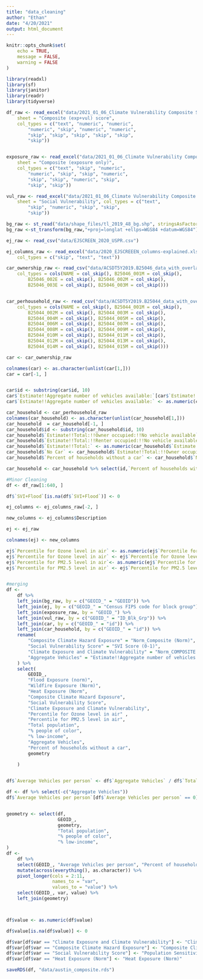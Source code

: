 ```yaml
---
title: "data_cleaning"
author: "Ethan"
date: "4/20/2021"
output: html_document
---
```


```r
knitr::opts_chunk$set(
	echo = TRUE,
	message = FALSE,
	warning = FALSE
)
```


```r

library(readxl)
library(sf)
library(janitor)
library(readr)
library(tidyverse)

df_raw <- read_excel("data/2021_01_06_Climate Vulnerability Composite Score_MASTER FILE.xlsx", 
    sheet = "Composite (exp+vul) score", 
    col_types = c("text", "numeric", "numeric", 
        "numeric", "skip", "numeric", "numeric", 
        "skip", "skip", "skip", "skip", "skip", 
        "skip"))


exposure_raw <- read_excel("data/2021_01_06_Climate Vulnerability Composite Score_MASTER FILE.xlsx", 
    sheet = "Composite (exposure only)", 
    col_types = c("text", "skip", "numeric", 
        "numeric", "skip", "skip", "numeric", 
        "skip", "skip", "numeric", "skip", 
        "skip", "skip"))

vul_raw <- read_excel("data/2021_01_06_Climate Vulnerability Composite Score_MASTER FILE.xlsx", 
    sheet = "Social Vulnerability", col_types = c("text", 
        "skip", "numeric", "skip", "skip", 
        "skip"))

bg_raw <- st_read("data/shape_files/tl_2019_48_bg.shp", stringsAsFactors = FALSE)
bg_raw <-st_transform(bg_raw,"+proj=longlat +ellps=WGS84 +datum=WGS84")

ej_raw <- read_csv("data/EJSCREEN_2020_USPR.csv")

ej_columns_raw <- read_excel("data/2020_EJSCREEEN_columns-explained.xlsx", 
    col_types = c("skip", "text", "text"))

car_ownership_raw <- read_csv("data/ACSDT5Y2019.B25046_data_with_overlays_2021-05-14T114405.csv", 
    col_types = cols(NAME = col_skip(), B25046_001M = col_skip(), 
        B25046_002E = col_skip(), B25046_002M = col_skip(), 
        B25046_003E = col_skip(), B25046_003M = col_skip()))


car_perhousehold_raw <- read_csv("data/ACSDT5Y2019.B25044_data_with_overlays_2021-05-13T103710.csv", 
    col_types = cols(NAME = col_skip(), B25044_001M = col_skip(), 
        B25044_002M = col_skip(), B25044_003M = col_skip(), 
        B25044_004M = col_skip(), B25044_005M = col_skip(), 
        B25044_006M = col_skip(), B25044_007M = col_skip(), 
        B25044_008M = col_skip(), B25044_009M = col_skip(), 
        B25044_010M = col_skip(), B25044_011M = col_skip(), 
        B25044_012M = col_skip(), B25044_013M = col_skip(), 
        B25044_014M = col_skip(), B25044_015M = col_skip()))
```



```r

car <- car_ownership_raw

colnames(car) <- as.character(unlist(car[1,]))
car = car[-1, ]


car$id <- substring(car$id, 10)
car$`Estimate!!Aggregate number of vehicles available:`[car$`Estimate!!Aggregate number of vehicles available:` == "null"] <- 0
car$`Estimate!!Aggregate number of vehicles available:` <- as.numeric(car$`Estimate!!Aggregate number of vehicles available:`)
```

```r

car_household <- car_perhousehold_raw
colnames(car_household) <- as.character(unlist(car_household[1,]))
car_household  = car_household[-1, ]
car_household$id <- substring(car_household$id, 10)
car_household$`Estimate!!Total:!!Owner occupied:!!No vehicle available` <- as.numeric(car_household$`Estimate!!Total:!!Owner occupied:!!No vehicle available`)
car_household$`Estimate!!Total:!!Renter occupied:!!No vehicle available` <- as.numeric(car_household$`Estimate!!Total:!!Renter occupied:!!No vehicle available`)
car_household$`Estimate!!Total:` <- as.numeric(car_household$`Estimate!!Total:`)
car_household$`No Car` <- car_household$`Estimate!!Total:!!Owner occupied:!!No vehicle available` + car_household$`Estimate!!Total:!!Renter occupied:!!No vehicle available`
car_household$`Percent of households without a car` <- car_household$`No Car`/car_household$`Estimate!!Total:`

car_household <- car_household %>% select(id,`Percent of households without a car` )

```

```r

#Minor Cleaning
df <- df_raw[1:640, ]

df$`SVI+Flood`[is.na(df$`SVI+Flood`)] <- 0

ej_columns <- ej_columns_raw[-2, ]

new_columns <- ej_columns$Description

ej <- ej_raw

colnames(ej) <- new_columns

ej$`Percentile for Ozone level in air` <- as.numeric(ej$`Percentile for Ozone level in air`)
ej$`Percentile for Ozone level in air` <- ej$`Percentile for Ozone level in air`*0.01
ej$`Percentile for PM2.5 level in air`<- as.numeric(ej$`Percentile for PM2.5 level in air`)
ej$`Percentile for PM2.5 level in air` <- ej$`Percentile for PM2.5 level in air`*0.01


#merging 
df <-
    df %>%
    left_join(bg_raw, by = c("GEOID_" = "GEOID")) %>%
    left_join(ej, by = c("GEOID_" = "Census FIPS code for block group")) %>%
    left_join(exposure_raw, by = "GEOID_") %>%
    left_join(vul_raw, by = c("GEOID_" = "ID_Blk_Grp")) %>%
    left_join(car, by = c("GEOID_" = "id")) %>% 
    left_join(car_household, by = c("GEOID_" = "id")) %>% 
    rename(
        "Composite Climate Hazard Exposure" = "Norm_Composite (Norm)",
        "Social Vulnerability Score" = "SVI Score (0-1)",
        "Climate Exposure and Climate Vulnerability" = "Norm_COMPOSITE (v1)",
        "Aggregate Vehicles" = "Estimate!!Aggregate number of vehicles available:"
    ) %>%
    select(
        GEOID_,
        "Flood Exposure (norm)",
        "Wildfire Exposure (Norm)",
        "Heat Exposure (Norm",
        "Composite Climate Hazard Exposure",
        "Social Vulnerability Score",
        "Climate Exposure and Climate Vulnerability",
        "Percentile for Ozone level in air" ,
        "Percentile for PM2.5 level in air",
        "Total population",
        "% people of color",
        "% low-income",
        "Aggregate Vehicles",
        "Percent of households without a car",
        geometry
        
    ) 


df$`Average Vehicles per person` <- df$`Aggregate Vehicles` / df$`Total population`

df <- df %>% select(-c("Aggregate Vehicles"))
df$`Average Vehicles per person`[df$`Average Vehicles per person` == 0] <- 0.5


geometry <- select(df,
                   GEOID_,
                   geometry,
                   "Total population",
                   "% people of color",
                   "% low-income",
)
df <-
    df %>% 
    select(GEOID_, "Average Vehicles per person", "Percent of households without a car", everything()) %>% 
    mutate(across(everything(), as.character)) %>%
    pivot_longer(cols = 2:11,
                 names_to = "var",
                 values_to = "value") %>%
    select(GEOID_, var, value) %>% 
    left_join(geometry)



df$value <- as.numeric(df$value)

df$value[is.na(df$value)] <- 0

df$var[df$var == "Climate Exposure and Climate Vulnerability"] <- "Climate Exposure and Population Sensitivity"
df$var[df$var == "Composite Climate Hazard Exposure"] <- "Composite Climate Exposure"
df$var[df$var == "Social Vulnerability Score"] <- "Population Sensitivity"
df$var[df$var == "Heat Exposure (Norm"] <- "Heat Exposure (Norm)"

saveRDS(df, "data/austin_composite.rds")

```